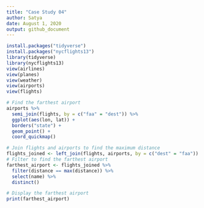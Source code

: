```yaml
---
title: "Case Study 04"
author: Satya
date: August 1, 2020
output: github_document
---
```



```r
install.packages("tidyverse")
install.packages("nycflights13")
library(tidyverse)
library(nycflights13)
view(airlines)
view(planes)
view(weather)
view(airports)
view(flights)


```



```r
# Find the farthest airport
airports %>%
  semi_join(flights, by = c("faa" = "dest")) %>%
  ggplot(aes(lon, lat)) +
  borders("state") +
  geom_point() +
  coord_quickmap()
```


```r
# Join flights and airports to find the maximum distance
flights_joined <- left_join(flights, airports, by = c("dest" = "faa"))
# Filter to find the farthest airport
farthest_airport <- flights_joined %>%
  filter(distance == max(distance)) %>%
  select(name) %>%
  distinct()

# Display the farthest airport
print(farthest_airport)

```



